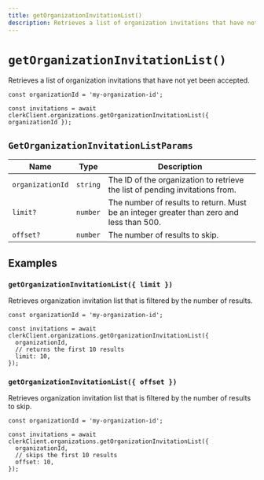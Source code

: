 ```yaml
---
title: getOrganizationInvitationList()
description: Retrieves a list of organization invitations that have not yet been accepted.
---
```


# `getOrganizationInvitationList()`

Retrieves a list of organization invitations that have not yet been accepted.

```tsx
const organizationId = 'my-organization-id';

const invitations = await clerkClient.organizations.getOrganizationInvitationList({ organizationId });
```

## `GetOrganizationInvitationListParams`

| Name | Type | Description |
| --- | --- | --- |
| `organizationId` | `string` | The ID of the organization to retrieve the list of pending invitations from. |
| `limit?` | `number` | The number of results to return. Must be an integer greater than zero and less than 500. |
| `offset?` | `number` | The number of results to skip. |

## Examples

### `getOrganizationInvitationList({ limit })`

Retrieves organization invitation list that is filtered by the number of results.

```tsx
const organizationId = 'my-organization-id';

const invitations = await clerkClient.organizations.getOrganizationInvitationList({
  organizationId,
  // returns the first 10 results
  limit: 10,
});
```

### `getOrganizationInvitationList({ offset })`

Retrieves organization invitation list that is filtered by the number of results to skip.

```tsx
const organizationId = 'my-organization-id';

const invitations = await clerkClient.organizations.getOrganizationInvitationList({
  organizationId,
  // skips the first 10 results
  offset: 10,
});
```